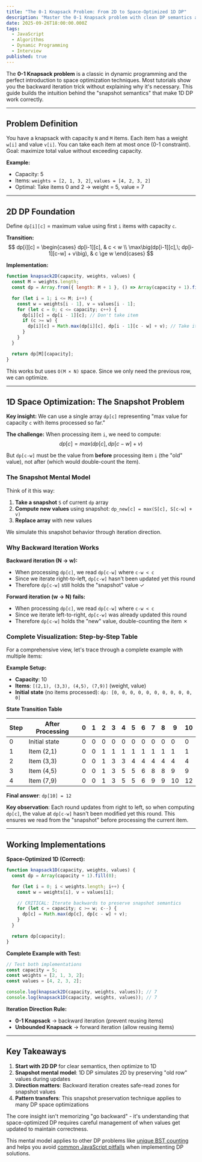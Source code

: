 ```yaml
---
title: "The 0-1 Knapsack Problem: From 2D to Space-Optimized 1D DP"
description: "Master the 0-1 Knapsack problem with clean DP semantics and understand why backwards iteration is required in space-optimized solutions. Learn the snapshot mental model that transfers to other DP problems."
date: 2025-09-26T18:00:00.000Z
tags:
  - JavaScript
  - Algorithms
  - Dynamic Programming
  - Interview
published: true
---
```


The **0-1 Knapsack problem** is a classic in dynamic programming and the perfect introduction to space optimization techniques. Most tutorials show you the backward iteration trick without explaining why it's necessary. This guide builds the intuition behind the "snapshot semantics" that make 1D DP work correctly.

---

## Problem Definition

You have a knapsack with capacity `N` and `M` items. Each item has a weight `w[i]` and value `v[i]`. You can take each item at most once (0-1 constraint). Goal: maximize total value without exceeding capacity.

**Example:**
- Capacity: 5
- Items: `weights = [2, 1, 3, 2]`, `values = [4, 2, 3, 2]`
- Optimal: Take items 0 and 2 → weight = 5, value = 7

---

## 2D DP Foundation

Define `dp[i][c]` = maximum value using first `i` items with capacity `c`.

**Transition:**
$$
dp[i][c] =
\begin{cases}
dp[i-1][c], & c < w \\
\max\big(dp[i-1][c],\; dp[i-1][c-w] + v\big), & c \ge w
\end{cases}
$$

**Implementation:**
```javascript
function knapsack2D(capacity, weights, values) {
  const M = weights.length;
  const dp = Array.from({ length: M + 1 }, () => Array(capacity + 1).fill(0));

  for (let i = 1; i <= M; i++) {
    const w = weights[i - 1], v = values[i - 1];
    for (let c = 0; c <= capacity; c++) {
      dp[i][c] = dp[i - 1][c]; // Don't take item
      if (c >= w) {
        dp[i][c] = Math.max(dp[i][c], dp[i - 1][c - w] + v); // Take item
      }
    }
  }

  return dp[M][capacity];
}
```

This works but uses `O(M × N)` space. Since we only need the previous row, we can optimize.

---

## 1D Space Optimization: The Snapshot Problem

**Key insight:** We can use a single array `dp[c]` representing "max value for capacity `c` with items processed so far."

**The challenge:** When processing item `i`, we need to compute:
$$
dp[c] = max(dp[c], dp[c-w] + v)
$$

But `dp[c-w]` must be the value from **before** processing item `i` (the "old" value), not after (which would double-count the item).

### The Snapshot Mental Model

Think of it this way:
1. **Take a snapshot** `S` of current `dp` array
2. **Compute new values** using snapshot: `dp_new[c] = max(S[c], S[c-w] + v)`
3. **Replace array** with new values

We simulate this snapshot behavior through iteration direction.

### Why Backward Iteration Works

**Backward iteration (N → w):**
- When processing `dp[c]`, we read `dp[c-w]` where `c-w < c`
- Since we iterate right-to-left, `dp[c-w]` hasn't been updated yet this round
- Therefore `dp[c-w]` still holds the "snapshot" value ✓

**Forward iteration (w → N) fails:**
- When processing `dp[c]`, we read `dp[c-w]` where `c-w < c`
- Since we iterate left-to-right, `dp[c-w]` was already updated this round
- Therefore `dp[c-w]` holds the "new" value, double-counting the item ✗

### Complete Visualization: Step-by-Step Table

For a comprehensive view, let's trace through a complete example with multiple items:

**Example Setup:**
- **Capacity**: 10
- **Items**: `[(2,1), (3,3), (4,5), (7,9)]` (weight, value)
- **Initial state** (no items processed): `dp: [0, 0, 0, 0, 0, 0, 0, 0, 0, 0, 0]`


**State Transition Table**

| Step | After Processing | 0 | 1 | 2 | 3 | 4 | 5 | 6 | 7 | 8 | 9 | 10 |
|------|------------------|---|---|---|---|---|---|---|---|---|---|----|
| 0    | Initial state    | 0 | 0 | 0 | 0 | 0 | 0 | 0 | 0 | 0 | 0 | 0  |
| 1    | Item (2,1)       | 0 | 0 | 1 | 1 | 1 | 1 | 1 | 1 | 1 | 1 | 1  |
| 2    | Item (3,3)       | 0 | 0 | 1 | 3 | 3 | 4 | 4 | 4 | 4 | 4 | 4  |
| 3    | Item (4,5)       | 0 | 0 | 1 | 3 | 5 | 5 | 6 | 8 | 8 | 9 | 9  |
| 4    | Item (7,9)       | 0 | 0 | 1 | 3 | 5 | 5 | 6 | 9 | 9 | 10| 12 |

**Final answer**: `dp[10] = 12`

**Key observation**: Each round updates from right to left, so when computing `dp[c]`, the value at `dp[c-w]` hasn't been modified yet this round. This ensures we read from the "snapshot" before processing the current item.

---

## Working Implementations

**Space-Optimized 1D (Correct):**
```javascript
function knapsack1D(capacity, weights, values) {
  const dp = Array(capacity + 1).fill(0);

  for (let i = 0; i < weights.length; i++) {
    const w = weights[i], v = values[i];

    // CRITICAL: Iterate backwards to preserve snapshot semantics
    for (let c = capacity; c >= w; c--) {
      dp[c] = Math.max(dp[c], dp[c - w] + v);
    }
  }

  return dp[capacity];
}
```

**Complete Example with Test:**
```javascript
// Test both implementations
const capacity = 5;
const weights = [2, 1, 3, 2];
const values = [4, 2, 3, 2];

console.log(knapsack2D(capacity, weights, values)); // 7
console.log(knapsack1D(capacity, weights, values)); // 7
```

**Iteration Direction Rule:**
- **0-1 Knapsack** → backward iteration (prevent reusing items)
- **Unbounded Knapsack** → forward iteration (allow reusing items)

---

## Key Takeaways

1. **Start with 2D DP** for clear semantics, then optimize to 1D
2. **Snapshot mental model**: 1D DP simulates 2D by preserving "old row" values during updates
3. **Direction matters**: Backward iteration creates safe-read zones for snapshot values
4. **Pattern transfers**: This snapshot preservation technique applies to many DP space optimizations

The core insight isn't memorizing "go backward" - it's understanding that space-optimized DP requires careful management of when values get updated to maintain correctness.

This mental model applies to other DP problems like [unique BST counting](/blog/unique-binary-search-trees-dynamic-programming-catalan) and helps you avoid [common JavaScript pitfalls](/blog/javascript-array-initialization-pitfalls) when implementing DP solutions.